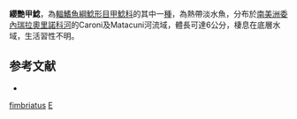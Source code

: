 {{Speciesbox
| taxon = Exastilithoxus fimbriatus
| binomial_authority = [[Steindachner|Steindachner]], 1915
| status = NE
| status_system = IUCN3.1
| synonyms = *''Pseudacanthicus fimbriatus'', <small>Steindachner, 1915</small>
}} 
'''纓艷甲鯰'''，為[[輻鰭魚綱|輻鰭魚綱]][[鯰形目|鯰形目]][[甲鯰科|甲鯰科]]的其中一[[種|種]]，為熱帶淡水魚，分布於[[南美洲|南美洲]][[委內瑞拉|委內瑞拉]][[奧里諾科河|奧里諾科河]]的Caroni及Matacuni河流域，體長可達6公分，棲息在底層水域，生活習性不明。

==参考文献==
*{{FishBase_species|genus=Exastilithoxus|species=fimbriatus|year=2014|month=11}}

{{Taxonbar}}
[[Category:艷甲鯰屬|fimbriatus]]
[[Category:1915年描述的魚類|E]]